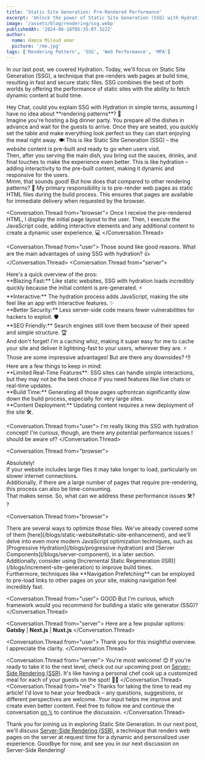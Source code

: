 ```yaml
---
title: 'Static Site Generation: Pre-Rendered Performance'
excerpt: 'Unlock the power of Static Site Generation (SSG) with Hydration, a method that delivers blazing-fast websites with interactive features for optimal user experiences.'
image: '/assets/blog/rendering/ssg.webp'
publishedAt: '2024-06-16T05:35:07.322Z'
author:
  name: Hamza Miloud amar
  picture: '/me.jpg'
tags: ['Rendering Pattern', 'SSG', 'Web Performance', 'MPA']
---
```


In our last post, we covered Hydration. Today, we'll focus on Static Site Generation (SSG), a technique that pre-renders web pages at build time, resulting in fast and secure static files. SSG combines the best of both worlds by offering the performance of static sites with the ability to fetch dynamic content at build time.

<Conversation>
  <Conversation.Thread from="user">
  <div>
  Hey Chat, could you explain SSG with Hydration in simple terms, assuming I have no idea about **rendering patterns**? 🤔
  </div>
  </Conversation.Thread>
<Conversation.Thread from="narrator">
  <div>
Imagine you're hosting a big dinner party. You prepare all the dishes in advance and wait for the guests to arrive. Once they are seated, you quickly set the table and make everything look perfect so they can start enjoying the meal right away. 🍽️ This is like Static Site Generation (SSG) – the website content is pre-built and ready to go when users visit.
  </div>
  <div>
    Then, after you serving the main dish, you bring out the sauces,
    drinks, and final touches to make the experience even better. This
    is like hydration – adding interactivity to the pre-built content,
    making it dynamic and responsive for the users.
  </div>
</Conversation.Thread>
<Conversation.Thread from="user">
  Mmm, that sounds good! But how does that compared to other rendering patterns? 🤔
</Conversation.Thread>
<Conversation.Thread from="server">
  My primary responsibility is to pre-render web pages as static HTML
  files during the build process. This ensures that pages are
  available for immediate delivery when requested by the browser.
</Conversation.Thread>

<Conversation.Thread from="browser">
  Once I receive the pre-rendered HTML, I display the initial page
  layout to the user. Then, I execute the JavaScript code, adding
  interactive elements and any additional content to create a dynamic
  user experience. 💻
</Conversation.Thread>

<Conversation.Thread from="user">
  Those sound like good reasons. What are the main advantages of using
  SSG with hydration? 👍
</Conversation.Thread>
<Conversation.Thread from="server">
  <div>Here's a quick overview of the pros:</div>
  <div>
    **Blazing Fast:** Like static websites, SSG with hydration loads
    incredibly quickly because the initial content is pre-generated.
    ⚡
  </div>
  <div>
    **Interactive:** The hydration process adds JavaScript, making the
    site feel like an app with interactive features. ✨
  </div>
  <div>
    **Better Security:** Less server-side code means fewer
    vulnerabilities for hackers to exploit. 🛡️
  </div>
  <div>
    **SEO Friendly:** Search engines still love them because of their
    speed and simple structure. 🏆
  </div>
</Conversation.Thread>
<Conversation.Thread from="cdn">
  <div>
    And don't forget! I'm a caching whiz, making it super easy for me
    to cache your site and deliver it lightning-fast to your users,
    wherever they are. ⚡
  </div>
</Conversation.Thread>
<Conversation.Thread from="user">
  Those are some impressive advantages! But are there any downsides?
  👎
</Conversation.Thread>
<Conversation.Thread from="server">
  <div>Here are a few things to keep in mind: </div>
  <div>
    **Limited Real-Time Features**: SSG sites can handle simple
    interactions, but they may not be the best choice if you need
    features like live chats or real-time updates.
  </div>
  <div>
    **Build Time:** Generating all those pages upfrontcan
    significantly slow down the build process, especially for very
    large sites.
  </div>
  <div>
    **Content Deployment:** Updating content requires a new deployment
    of the site 🛠️.
  </div>
</Conversation.Thread>

<Conversation.Thread from="user">
  I'm really liking this SSG with hydration concept! I'm curious,
  though, are there any potential performance issues I should be aware
  of?
</Conversation.Thread>

<Conversation.Thread from="browser">
  <div>Absolutely!</div>
  <div>
    If your website includes large files it may take longer to load,
    particularly on slower internet connections.
  </div>
  <div>
    Additionally, if there are a large number of pages that require
    pre-rendering, this process can also be time-consuming.
  </div>
</Conversation.Thread>
<Conversation.Thread from="user">
  <div>
    That makes sense. So, what can we address these performance issues
    🛠️? ?
  </div>
</Conversation.Thread>

<Conversation.Thread from="browser">
  <div>
    There are several ways to optimize those files. We've already
    covered some of them
    [here](/blogs/static-website#static-site-enhancement), and we'll
    delve into even more modern JavaScript optimization techniques,
    such as [Progressive Hydration](/blogs/progressive-hydration) and
    [Server Components](/blogs/server-component), in a later section.
  </div>
  <div>
    Additionally, consider using [Incremental Static Regeneration
    (ISR)](/blogs/increment-site-generation) to improve build times.
  </div>
  <div>
    Furthermore, techniques like **Navigation Prefetching** can be
    employed to pre-load links to other pages on your site, making
    navigation feel incredibly fast.
  </div>
</Conversation.Thread>

<Conversation.Thread from="user">
  GOOD But I'm curious, which framework would you recommend for
  building a static site generator (SSG)?
</Conversation.Thread>

<Conversation.Thread from="server">
  Here are a few popular options: **Gatsby** | **Next.js** |
  **Nuxt.js**
</Conversation.Thread>

<Conversation.Thread from="user">
  Thank you for this insightful overview. I appreciate the clarity.
</Conversation.Thread>

<Conversation.Thread from="server">
  You're most welcome! 😊 If you're ready to take it to the next level, check out our upcoming post on [Server-Side Rendering (SSR)](/blogs/server-side-rendering). It's like having a personal chef cook up a customized meal for each of your guests on the spot! 🧑‍🍳
</Conversation.Thread>
<Conversation.Thread from="me">
  Thanks for taking the time to read my article! I'd love to hear your
  feedback – any questions, suggestions, or different perspectives are
  welcome. Your input helps me improve and create even better content.
  Feel free to follow me and continue the conversation [on
  𝕏](https://x.com/HamzaMiloudAma1) to continue the discussion.
</Conversation.Thread>
</Conversation>

Thank you for joining us in exploring Static Site Generation. In our next
post, we'll discuss [Server-Side Rendering (SSR)](/blogs/server-side-rendering),
a technique that renders web pages on the server at request time for a
dynamic and personalized user experience. Goodbye for now, and see you
in our next discussion on Server-Side Rendering!
